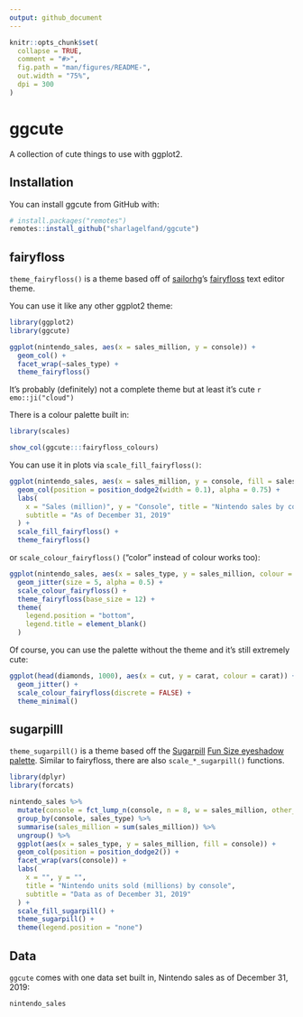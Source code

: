```yaml
---
output: github_document
---
```


<!-- README.md is generated from README.Rmd. Please edit that file -->

```r
knitr::opts_chunk$set(
  collapse = TRUE,
  comment = "#>",
  fig.path = "man/figures/README-",
  out.width = "75%",
  dpi = 300
)
```

# ggcute

<!-- badges: start -->
<!-- badges: end -->

A collection of cute things to use with ggplot2. 

## Installation

You can install ggcute from GitHub with:

``` r
# install.packages("remotes")
remotes::install_github("sharlagelfand/ggcute")
```

## fairyfloss

`theme_fairyfloss()` is a theme based off of  [sailorhg](https://twitter.com/sailorhg)'s [fairyfloss](https://sailorhg.github.io/fairyfloss/) text editor theme.

You can use it like any other ggplot2 theme:

```r
library(ggplot2)
library(ggcute)

ggplot(nintendo_sales, aes(x = sales_million, y = console)) +
  geom_col() +
  facet_wrap(~sales_type) +
  theme_fairyfloss()
```

It's probably (definitely) not a complete theme but at least it's cute `r emo::ji("cloud")`

There is a colour palette built in:

```r
library(scales)

show_col(ggcute:::fairyfloss_colours)
```

You can use it in plots via `scale_fill_fairyfloss()`:

```r
ggplot(nintendo_sales, aes(x = sales_million, y = console, fill = sales_type)) +
  geom_col(position = position_dodge2(width = 0.1), alpha = 0.75) +
  labs(
    x = "Sales (million)", y = "Console", title = "Nintendo sales by console",
    subtitle = "As of December 31, 2019"
  ) +
  scale_fill_fairyfloss() +
  theme_fairyfloss()
```

or `scale_colour_fairyfloss()` ("color" instead of colour works too):

```r
ggplot(nintendo_sales, aes(x = sales_type, y = sales_million, colour = console)) +
  geom_jitter(size = 5, alpha = 0.5) +
  scale_colour_fairyfloss() +
  theme_fairyfloss(base_size = 12) +
  theme(
    legend.position = "bottom",
    legend.title = element_blank()
  )
```

Of course, you can use the palette without the theme and it's still extremely cute:

```r
ggplot(head(diamonds, 1000), aes(x = cut, y = carat, colour = carat)) +
  geom_jitter() +
  scale_colour_fairyfloss(discrete = FALSE) +
  theme_minimal()
```

## sugarpilll

`theme_sugarpill()` is a theme based off the [Sugarpill](https://www.instagram.com/sugarpill/) [Fun Size eyeshadow palette](https://sugarpill.com/products/fun-size-palette). Similar to fairyfloss, there are also `scale_*_sugarpill()` functions.

```r
library(dplyr)
library(forcats)

nintendo_sales %>%
  mutate(console = fct_lump_n(console, n = 8, w = sales_million, other_level = "Other Consoles")) %>%
  group_by(console, sales_type) %>%
  summarise(sales_million = sum(sales_million)) %>%
  ungroup() %>%
  ggplot(aes(x = sales_type, y = sales_million, fill = console)) +
  geom_col(position = position_dodge2()) +
  facet_wrap(vars(console)) +
  labs(
    x = "", y = "",
    title = "Nintendo units sold (millions) by console",
    subtitle = "Data as of December 31, 2019"
  ) +
  scale_fill_sugarpill() +
  theme_sugarpill() +
  theme(legend.position = "none")
```

## Data

`ggcute` comes with one data set built in, Nintendo sales as of December 31, 2019:

```r
nintendo_sales
```
